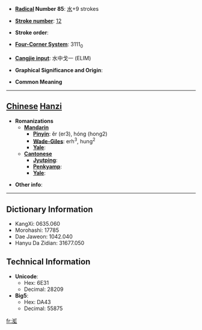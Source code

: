 * '''[[Wiktionary:Chinese radical index| Radical]] Number 85''': [[Wiktionary:Chinese radical index 水|水]]+9 strokes

* '''[[Wiktionary:Chinese total strokes index|Stroke number]]''': [[Wiktionary:Chinese total strokes index 12|12]]

* '''Stroke order''': 

* '''[[Wiktionary:Chinese four corner index|Four-Corner System]]''': 3111<sub>0</sub>

* '''[[Wiktionary:Chinese Cangjie index|Cangjie input]]''': 水中戈一 (ELIM)

* '''Graphical Significance and Origin''': 

* '''Common Meaning'''

----

== [[Chinese]] [[Hanzi]] ==

* '''Romanizations'''
** '''[[Mandarin]]'''
*** '''[[Pinyin]]''': ěr (er3), hóng (hong2)
*** '''[[Wade-Giles]]''': erh<sup>3</sup>, hung<sup>2</sup>
*** '''[[Yale]]''': 
** '''[[Cantonese]]'''
*** '''[[Jyutping]]''':
*** '''[[Penkyamp]]''': 
*** '''[[Yale]]''': 

* '''Other info''': 

----

== Dictionary Information ==

* KangXi: 0635.060
* Morohashi: 17785
* Dae Jaweon: 1042.040
* Hanyu Da Zidian: 31677.050

== Technical Information ==

* '''Unicode''':
** Hex: 6E31
** Decimal: 28209
* '''Big5''':
** Hex: DA43
** Decimal: 55875

[[fr:渱]]